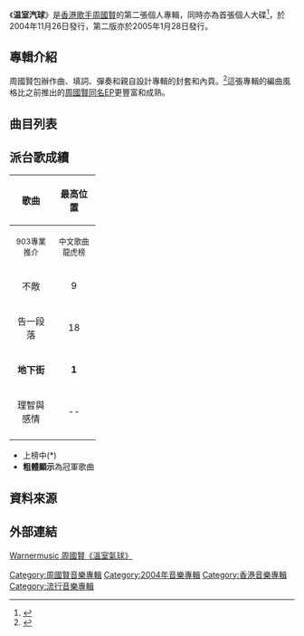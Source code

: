 {{Album infobox | <!-- See Wikipedia:WikiProject_Albums -->
|  Name        = 溫室汽球
|  Type        = [[錄音室專輯|錄音室專輯]]
|  Artist      = [[周國賢|周國賢]]
|  Cover       = 周國賢 溫室汽球 CD.jpg
|  Released    = 2004年11月26日
|  Recorded    = 2004年
|  Genre       = 粵語
|  Length      = 40:25
|  Label       = [[華納唱片_(香港)|華納唱片]]
|  Last album  = [[周國賢_(專輯)|周國賢同名EP]]<br />（2004年）
|  This album  = '''溫室汽球'''<br />（2004年）
|  Next album  = [[光_(周國賢專輯)|光]]<br />（2005年）
}}
{{Album infobox | <!-- See Wikipedia:WikiProject_Albums -->
| Name       = 溫室汽球（第二版）
| Type       = 錄音室專輯
| Artist     = [[周國賢|周國賢]]
| Cover      = 周國賢 温室氣球.jpg
| Released   = 2005年1月28日
| Label      = 華納唱片
}}

《'''温室汽球'''》是[[香港|香港]][[歌手|歌手]][[周國賢|周國賢]]的第二張個人專輯，同時亦為首張個人大碟<ref>{{Cite web |url=http://www.epochtimes.com/b5/5/3/22/n860254.htm |title=大紀元：小爸爸歌手周國賢真正“首張”專輯《溫室氣球》 |accessdate=2012-08-25 |archive-date=2016-03-04 |archive-url=https://web.archive.org/web/20160304133256/http://www.epochtimes.com/b5/5/3/22/n860254.htm |dead-url=no }}</ref>，於2004年11月26日發行，第二版亦於2005年1月28日發行。

== 專輯介紹 ==
周國賢包辦作曲、填詞、彈奏和親自設計專輯的封套和內頁。<ref name="SinaCN">{{cite web |title=专辑：周国贤--《温室汽球》 |url=http://ent.sina.com.cn/y/d/2005-11-24/2330906927.html |accessdate=2020-06-05 |archive-date=2020-06-05 |archive-url=https://web.archive.org/web/20200605100341/http://ent.sina.com.cn/y/d/2005-11-24/2330906927.html |dead-url=no }}</ref>這張專輯的編曲風格比之前推出的[[周國賢_(專輯)|周國賢同名EP]]更豐富和成熟。

==曲目列表==
{{tracklist
| headline = CD
| total_length = 40:25

| title1 = 溫室汽球
| music1 = [[周國賢|周國賢]]
| lyrics1 = 周國賢
| arranger1 = 周國賢
| producer1 = [[林健華|林健華]]<br>周國賢
| longnote1 = 
| length1 = 4:27

| title2 = 不敵
| music2 = 周國賢
| lyrics2 = 周國賢
| arranger2 = 周國賢
| producer2 = 林健華<br>周國賢
| longnote2 = 
| length2 = 3:50

| title3 = 告一段落
| music3 = 周國賢
| lyrics3 = [[李倩菱|李倩菱]]
| arranger3 = 林健華<br>周國賢
| producer3 = 林健華<br>周國賢
| longnote3 = 
| length3 = 4:21

| title4 = 理智與感情
| music4 = 周國賢
| lyrics4 = [[陳心遙|陳心遙]]
| arranger4 = 周國賢
| producer4 = 周國賢<br>林健華
| longnote4 = 
| length4 = 4:22

| title5 = 地下街
| music5 = 周國賢
| lyrics5 = [[黃偉文|黃偉文]]
| arranger5 = 周國賢
| producer5 = 林健華<br>周國賢
| longnote5 = 
| length5 = 5:25

| title6 = 受難曲
| music6 = 周國賢
| lyrics6 = 周國賢
| arranger6 = 周國賢
| producer6 = 林健華<br>周國賢
| longnote6 = 
| length6 = 3:24

| title7 = 大不了
| music7 = 周國賢
| lyrics7 = 周國賢
| arranger7 = [[Zarahn|Zarahn]]
| producer7 = 林健華<br>Zarahn
| longnote7 = 
| length7 = 2:49

| title8 = 大條樂理
| music8 = 林健華
| lyrics8 = 林健華<br>[[火火|火火]]
| arranger8 = 周國賢<br>林健華
| producer8 = 周國賢<br>林健華
| longnote8 = 
| length8 = 3:04

| title9 = 好自為之
| music9 = 林健華<br>周國賢
| lyrics9 = 林健華<br>周國賢
| arranger9 = 林健華<br>周國賢
| producer9 = 林健華<br>周國賢
| longnote9 = 
| length9 = 3:49

| title10 = 請讓我回家
| music10 = [[AMK|AMK]]
| lyrics10 = AMK
| arranger10 = Zarahn
| producer10 = Zarahn<br>林健華
| longnote10 = 原唱者為[[AMK|AMK]]
| length10 = 4:49
}}
{{Track listing
| collapsed = 
| headline = VCD（只於第二版附送）
| total_length =
| title1 = 不敵 MV
| title2 = 告一段落 MV
| title3 = [賢]點音樂生命 － 森美 vs Endy（周國賢）
}}

== 派台歌成續 ==
{| class="wikitable"
|- bgcolor="#CCCCCC"
!align="center" rowspan="2" | 歌曲
!align="center" colspan="4" | 最高位置
|- bgcolor="#FFFFFF"
! width="60"|<small>903專業推介</small>
! width="60"|<small>中文歌曲龍虎榜</small>
! width="60"|<small>勁爆本地榜</small>
! width="60"|<small>勁歌金榜</small>
|-
| align="center"|不敵|| align="center"| 9 || align="center"| -- || align="center"| 13 || align="center"| --
|-
| align="center"|告一段落 || align="center"| 18 || align="center"| 13 || align="center"| -- || align="center"| 9
|-
| align="center"|'''地下街''' || align="center"| '''1''' || align="center"| 7 || align="center"| 8 || align="center"| --
|-
| align="center"|理智與感情 || align="center"| -- || align="center"| -- || align="center"| -- || align="center"| --
|-
|}

*上榜中(*)
*'''粗體顯示'''為冠軍歌曲

==資料來源==
<div class="references-small">
<references>
</references>
</div>

==外部連結==
[https://web.archive.org/web/20090221154635/http://www.warnermusic.com.hk/greenhouse_balloon/ Warnermusic 周國賢《溫室氣球》]

[[Category:周國賢音樂專輯|Category:周國賢音樂專輯]]
[[Category:2004年音樂專輯|Category:2004年音樂專輯]]
[[Category:香港音樂專輯|Category:香港音樂專輯]]
[[Category:流行音樂專輯|Category:流行音樂專輯]]